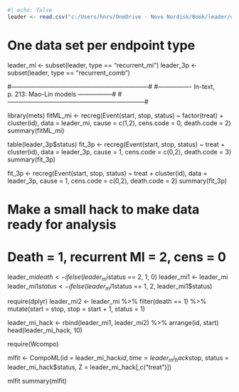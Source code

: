 ```r
#| echo: false
leader <- read.csv("c:/Users/hnrv/OneDrive - Novo Nordisk/Book/leader/data/leader_mi_3p.csv")
```

# One data set per endpoint type
leader_mi <- subset(leader, type == "recurrent_mi")
leader_3p <- subset(leader, type == "recurrent_comb")


#------------------------------------------------------------------#
#---------------- In-text, p. 213: Mao-Lin models -----------------#
#------------------------------------------------------------------#

library(mets)
fitML_mi <- recreg(Event(start, stop, status) ~ factor(treat) + cluster(id),
               data = leader_mi, cause = c(1,2), cens.code = 0, death.code = 2)
summary(fitML_mi)

table(leader_3p$status)
fit_3p <- recreg(Event(start, stop, status) ~ treat + cluster(id),
               data = leader_3p, cause = 1, cens.code = c(0,2), death.code = 3)
summary(fit_3p)

fit_3p <- recreg(Event(start, stop, status) ~ treat + cluster(id),
               data = leader_3p, cause = 1, cens.code = c(0,2), death.code = 2)
summary(fit_3p)


# Make a small hack to make data ready for analysis
# Death = 1, recurrent MI = 2, cens = 0
leader_mi$death <- ifelse(leader_mi$status == 2, 1, 0)
leader_mi1 <- leader_mi
leader_mi1$status <- ifelse(leader_mi1$status == 1, 2, leader_mi1$status)

require(dplyr)
leader_mi2 <- leader_mi %>% 
              filter(death == 1) %>% 
              mutate(start = stop, 
                     stop = start + 1,
                     status = 1)

leader_mi_hack <- rbind(leader_mi1, leader_mi2) %>% arrange(id, start)
head(leader_mi_hack, 10)

require(Wcompo)

mlfit <- CompoML(id = leader_mi_hack$id, 
                 time = leader_mi_hack$stop, 
                 status = leader_mi_hack$status, 
                 Z = leader_mi_hack[,c("treat")])

mlfit
summary(mlfit)
